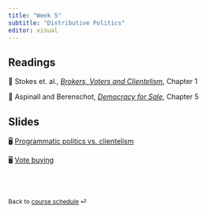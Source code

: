 ```yaml
---
title: "Week 5"
subtitle: "Distributive Politics"
editor: visual
---
```


## Readings

📖 Stokes et. al., [*Brokers, Voters and
Clientelism*](https://blackboard.gwu.edu/webapps/blackboard/execute/content/file?cmd=view&mode=designer&content_id=_12817119_1&course_id=_380501_1 "Stokes et. al."),
Chapter 1

📖 Aspinall and Berenschot, [*Democracy for
Sale*](https://ebookcentral.proquest.com/lib/gwu/reader.action?docID=5732981&ppg=112),
Chapter 5

## Slides

🖥️ [Programmatic politics vs. clientelism](/slides/lecture-5.1.html)

🖥️ [Vote buying](/slides/lecture-5.2.html)

<br><br>

::: {style="font-size: 0.875em;"}
Back to [course schedule](/ "Course schedule") ⏎
:::
